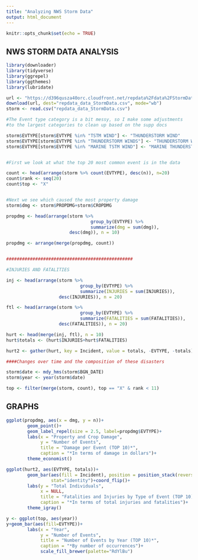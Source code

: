 ---
title: "Analyzing NWS Storm Data"
output: html_document
---

```{r setup, include=FALSE}
knitr::opts_chunk$set(echo = TRUE)
```

## NWS STORM DATA ANALYSIS


```{r storm}
library(downloader)
library(tidyverse)
library(ggrepel)
library(ggthemes)
library(lubridate)

url <- "https://d396qusza40orc.cloudfront.net/repdata%2Fdata%2FStormData.csv.bz2" 
download(url, dest="repdata_data_StormData.csv", mode="wb")
storm <- read.csv("repdata_data_StormData.csv")

#The Event type category is a bit messy, so I make some adjustments
#to the largest categories to clean up based on the supp docs

storm$EVTYPE[storm$EVTYPE %in% "TSTM WIND"] <- "THUNDERSTORM WIND"
storm$EVTYPE[storm$EVTYPE %in% "THUNDERSTORM WINDS"] <- "THUNDERSTORM WIND"
storm$EVTYPE[storm$EVTYPE %in% "MARINE TSTM WIND"] <- "MARINE THUNDERSTORM WIND"


#First we look at what the top 20 most common event is in the data

count <- head(arrange(storm %>% count(EVTYPE), desc(n)), n=20)
count$rank <- seq(20)
count$top <- "X"


#Next we see which caused the most property damage
storm$dmg <- storm$PROPDMG+storm$CROPDMG

propdmg <- head(arrange(storm %>% 
                                group_by(EVTYPE) %>% 
                                summarize(dmg = sum(dmg)),
                        desc(dmg)), n = 10)

propdmg <- arrange(merge(propdmg, count))


################################################

#INJURIES AND FATALITIES

inj <- head(arrange(storm %>% 
                            group_by(EVTYPE) %>% 
                            summarize(INJURIES = sum(INJURIES)),
                    desc(INJURIES)), n = 20)

ftl <- head(arrange(storm %>% 
                            group_by(EVTYPE) %>% 
                            summarize(FATALITIES = sum(FATALITIES)),
                    desc(FATALITIES)), n = 20)

hurt <- head(merge(inj, ftl), n = 10)
hurt$totals <- (hurt$INJURIES+hurt$FATALITIES)

hurt2 <- gather(hurt, key = Incident, value = totals, -EVTYPE, -totals)

####Changes over time and the composition of these disasters

storm$date <- mdy_hms(storm$BGN_DATE)
storm$year <- year(storm$date)

top <- filter(merge(storm, count), top == "X" & rank < 11)

```

## GRAPHS

```{r pressure, echo=TRUE}

ggplot(propdmg, aes(x = dmg, y = n))+
        geom_point()+
        geom_label_repel(size = 2.5, label=propdmg$EVTYPE)+
        labs(x = "Property and Crop Damage",
             y = "Number of Events",
             title = "Damage per Event (TOP 10)*",
             caption = "*In terms of damage in dollars")+
        theme_economist()

ggplot(hurt2, aes(EVTYPE, totals))+
        geom_bar(aes(fill = Incident), position = position_stack(reverse = TRUE),
                 stat="identity")+coord_flip()+
        labs(y = "Total Individuals",
             x = NULL,
             title = "Fatalities and Injuries by Type of Event (TOP 10)*",
             caption = "*In terms of total injuries and fatalities")+
        theme_igray()

y <- ggplot(top, aes(year))
y+geom_bar(aes(fill=EVTYPE))+
        labs(x = "Year",
             y = "Number of Events",
             title = "Number of Events by Year (TOP 10)*",
             caption = "*By number of occurrences")+
             scale_fill_brewer(palette="RdYlBu")

```
